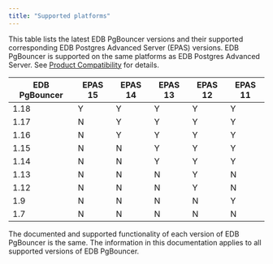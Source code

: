 ```yaml
---
title: "Supported platforms"
---
```



This table lists the latest EDB PgBouncer versions and their supported corresponding EDB Postgres Advanced Server (EPAS) versions. EDB PgBouncer is supported on the same platforms as EDB Postgres Advanced Server. See [Product Compatibility](https://www.enterprisedb.com/platform-compatibility#epas) for details.

| EDB PgBouncer | EPAS 15  | EPAS 14 | EPAS 13 | EPAS 12 | EPAS 11 |   
| ------------- | -------  | ------- | ------- | ------- | ------- |   
| 1.18          | Y        | Y       | Y       | Y       | Y       |   
| 1.17          | N        | Y       | Y       | Y       | Y       |   
| 1.16          | N        | Y       | Y       | Y       | Y       |   
| 1.15          | N        | N       | Y       | Y       | Y       |   
| 1.14          | N        | N       | Y       | Y       | Y       |   
| 1.13          | N        | N       | N       | Y       | N       |   
| 1.12          | N        | N       | N       | Y       | N       |   
| 1.9           | N        | N       | N       | N       | Y       |   
| 1.7           |  N        | N       | N       | N       | N       |   


The documented and supported functionality of each version of EDB PgBouncer is the same. The information in this documentation applies to all supported versions of EDB PgBouncer.
